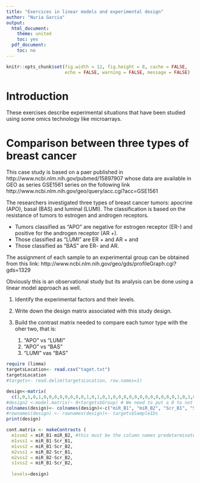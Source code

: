 ```yaml
---
title: "Exercices in linear models and experimental design"
author: "Nuria Garcia"
output:
  html_document:
    theme: united
    toc: yes
  pdf_document:
    toc: no
---
```


```r
knitr::opts_chunk$set(fig.width = 12, fig.height = 8, cache = FALSE,
                      echo = FALSE, warning = FALSE, message = FALSE)
```
# Introduction

These exercises describe experimental situations that have been studied using some omics technology like microarrays.

# Comparison between three types of breast cancer

This case study is based on a paer published in  http://www.ncbi.nlm.nih.gov/pubmed/15897907 whose data are available in GEO as series GSE1561 series on the following link
http://www.ncbi.nlm.nih.gov/geo/query/acc.cgi?acc=GSE1561

The researchers investigated three types of breast
cancer tumors: apocrine (APO), basal (BAS) and luminal (LUMI). The classification is based on the resistance of tumors to estrogen and androgen receptors.

- Tumors classified as "APO" are negative for estrogen receptor (ER-) and positive for the androgen receptor (AR +).
- Those classified as "LUMI" are ER + and AR + and
- Those classified as "BAS" are ER- and AR.

The assignment of each sample to an experimental group can be obtained from this link:
http://www.ncbi.nlm.nih.gov/geo/gds/profileGraph.cgi?gds=1329

Obviously this is an observational study but its analysis can be done using a linear model approach as well.

1. Identify the experimental factors and their levels.
2. Write down the design matrix associated with this study design.
3. Build the contrast matrix needed to compare each tumor type with the oher two, that is:

    1. "APO" vs “LUMI”
    2. “APO" vs “BAS”
    3. “LUMI" vas "BAS"
    

```r
require (limma)
targetsLocation<- read.csv("taget.txt")
targetsLocation
#targets<- read.delim(targetsLocation, row.names=1)
```


```r
design<-matrix(
  c(1,0,1,0,1,0,0,0,0,0,0,0,0,1,0,1,0,1,0,0,0,0,0,0,0,0,0,0,0,0,1,0,1,0,1,0,0,0,0,0,0,0,0,1,0,1,0,1),nrow=12,byrow=F)
#design2 <-model.matrix(~ 0+targets$Group) # We need to put a 0 to not have an intercept line
colnames(design)<- colnames(design)<-c("miR_B1", "miR_B2", "Scr_B1", "Scr_B2")
#rownames(design) <- rownames(design)<- targets$SampleIDs 
print(design)
```

```r
cont.matrix <- makeContrasts (
  m1vsm2 = miR_B1-miR_B2, #this must be the column names predetarminated before.
  m1vss1 = miR_B1-Scr_B1,
  m1vss2 = miR_B1-Scr_B2,
  m2vss1 = miR_B2-Scr_B1,
  m2vss2 = miR_B2-Scr_B2,
  s1vss2 = miR_B1-Scr_B2,
  
  levels=design)
```


